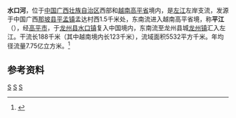 {{Otheruses|水口河|other=同名或類似名的其它條目描述}}
{{Infobox River
  | river_name      = 水口河
  | image_name      = Bang River at Ta Lung - Suikou border gates in Vietnam - China border.JPG
  | image_size      = 250px
  | caption         = 水口河中越边境水口镇口岸河段
  | origin          = [[广西壮族自治区|广西壮族自治区]][[那坡县|那坡县]][[平孟镇|平孟镇]]孟达村西
  | mouth           = 广西壮族自治区[[龙州县|龙州县]][[龙州镇_(龙州县)|龙州镇]][[左江|左江]]
  | basin_countries = 
  | length          = 188 km
  | elevation       = 
  | mouth_elevation = 
  | discharge       = 
  | watershed       = 5532 km<sup>2</sup>
}}
'''水口河'''，位于[[中国|中国]][[广西壮族自治区|广西壮族自治区]]西部和[[越南|越南]][[高平省|高平省]]境内，是[[左江|左江]]左岸支流，发源于中国广西[[那坡县|那坡县]][[平孟镇|平孟镇]]孟达村西1.5千米处，东南流进入越南高平省境，称'''平江'''（{{tsl|vi|Sông Bằng Giang|Sông Bằng}}），经[[高平市|高平市]]，于[[龙州县|龙州县]][[水口镇_(龙州县)|水口镇]]复入中国境内，东南流至龙州县城[[龙州镇_(龙州县)|龙州镇]]汇入左江。干流长188千米（其中越南境内长123千米），流域面积5532平方千米。年均径流量7.75亿立方米。<ref name="中国河湖大典">{{cite book zh |author=《[[中国河湖大典|中国河湖大典]]》编纂委员会 |title=《中国河湖大典·珠江卷》 |format=M|edition=1 |location=北京 |publisher=中国水利水电出版社 |date=2013年1月 |pages=147页 |id= ISBN 978-7-5170-0561-2}}</ref>

==参考资料==
{{reflist}}

[[Category:左江水系|S]]
[[Category:广西河流|S]]
[[Category:越南河流|S]]